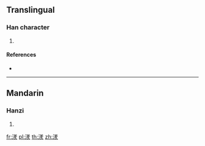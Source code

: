 ==Translingual==

===Han character===
{{Han char|rn=85|rad=水|as=09|sn=12|four=|canj=ETGO}}

# {{defn|Han|sort=水09}}

====References====
* {{Han ref|kx=0638.260|dkj=17884|hdz=31686.010|uh=6E75|ud=28277}}

----

==Mandarin==

===Hanzi===
{{cmn-hanzi|pin=[[yǒu]] ([[you3]])|wg=yu<sup>3</sup>}}

# {{defn|lang=cmn|sort=水09}}

[[fr:湵]]
[[pl:湵]]
[[th:湵]]
[[zh:湵]]